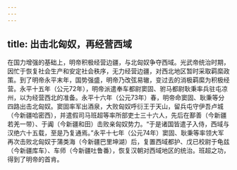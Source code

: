 ```yaml
---
---
---
```

title: 出击北匈奴，再经营西域
---



在国力增强的基础上，明帝积极经营边疆，与北匈奴争夺西域。光武帝统治时期，因忙于恢复社会生产和安定社会秩序，无力经营边疆，对西北地区暂时采取羁縻政策。到了明帝永平末年，国势强盛，明帝乃改弦易辙，变过去的消极羁縻为积极经营。永平十五年（公元72年），明帝派遣奉车都尉窦固、驸马都尉耿秉率兵驻屯凉州，以为经营西北的准备。永平十六年（公元73年）春，明帝命窦固、耿秉等分四路出击北匈奴。窦固率军出酒泉，大败匈奴呼衍王于天山，留兵屯守伊吾卢城（今新疆哈密西），并遣假司马班超等率所部吏士三十六人，先后在鄯善（今新疆若羌一带）、于阗（今新疆和田）击败亲匈奴势力。“于是诸国皆遣子入侍，西域与汉绝六十五载，至是乃复通焉。”永平十七年（公元74年）窦固、耿秉等率领大军再次击败北匈奴于蒲类海（今新疆巴里坤湖）后，复置西域都护、戊已校尉于龟兹（今新疆库车）、车师（今新疆吐鲁番），恢复汉朝对西域地区的统治。班超之功，得到了明帝的首肯。